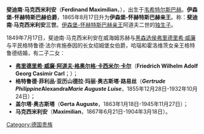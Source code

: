 {{unreferenced|time=2015-04-28T08:49:07+00:00}}
'''斐迪南·马克西米利安'''（'''Ferdinand Maximilian'''，{{bd|1824年|10月24日|1903年|6月5日}}），出生于[[韦希特尔斯巴赫|韦希特尔斯巴赫]]。'''伊森堡-怀赫特斯巴赫伯爵'''，1865年8月17日升为'''伊森堡-怀赫特斯巴赫亲王'''。称：'''斐迪南·马克西米利安三世'''。[[伊森堡统治者列表|伊森堡-怀赫特斯巴赫亲王]]阿道夫二世的[[独生子|独生子]]。

1849年7月17日，斐迪南·马克西米利安在威海姆苏赫与[[黑森统治者列表|黑森选侯]][[弗里德里希·威廉_(黑森选侯)|弗里德里希·威廉]]与平民格特鲁德·法尔肯施泰因的长女绍姆堡女伯爵，哈瑙和霍洛维茨女亲王格特鲁德结婚，有二子二女：
*[[弗里德里希·威廉_(伊森堡-怀赫特斯巴赫)|'''弗里德里希·威廉·阿道夫·格奥尔格·卡西米尔·卡尔''']]（'''Friedrich Wilhelm Adolf Georg Casimir Carl'''；{{bd|1850年|6月17日|1933年|4月20日}}）；
*'''格特鲁德·菲利品·亚历山德拉·玛丽·奥古斯塔·路易丝'''（'''''Gertrude Philippine ''Alexandra'' Marie Auguste Luise'''''，1855年12月28日-1932年10月24日）；
*'''盖尔塔·奥古斯塔'''（'''Gerta Auguste'''，1863年1月18日-1945年11月27日）；
*'''马克西米利安'''（'''Maximilian'''，1867年6月21日-1904年3月18日）。

[[Category:德国贵族|Category:德国贵族]]